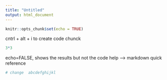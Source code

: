 ```yaml
---
title: "Untitled"
output: html_document
---
```


```r
knitr::opts_chunk$set(echo = TRUE)
```

cntrl + alt + i to create code chunck
```r
3*3

```
echo=FALSE, shows the results but not the code
help --> markdown quick reference 
```r
# change  abcdefghijkl
```

